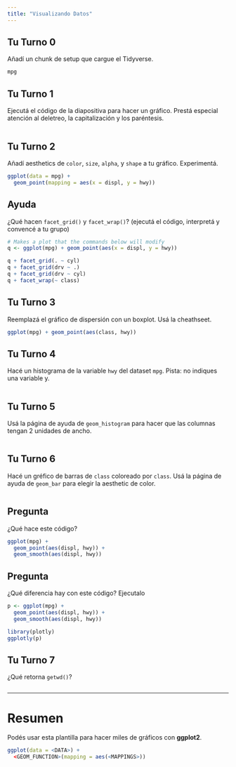 ```yaml
---
title: "Visualizando Datos"
---
```


## Tu Turno 0

Añadí un chunk de setup que cargue el Tidyverse.




```r
mpg
```


## Tu Turno 1

Ejecutá el código de la diapositiva para hacer un gráfico. Prestá especial atención al deletreo, la capitalización y los paréntesis.

```r

```

## Tu Turno 2

Añadí aesthetics de `color`, `size`, `alpha`, y `shape` a tu gráfico. Experimentá.  

```r
ggplot(data = mpg) +
  geom_point(mapping = aes(x = displ, y = hwy))
```

## Ayuda

¿Qué hacen `facet_grid()` y `facet_wrap()`? 
(ejecutá el código, interpretá y convencé a tu grupo)

```r
# Makes a plot that the commands below will modify
q <- ggplot(mpg) + geom_point(aes(x = displ, y = hwy))

q + facet_grid(. ~ cyl)
q + facet_grid(drv ~ .)
q + facet_grid(drv ~ cyl)
q + facet_wrap(~ class)
```


## Tu Turno 3

Reemplazá el gráfico de dispersión con un boxplot. Usá la cheathseet.

```r
ggplot(mpg) + geom_point(aes(class, hwy))
```

## Tu Turno 4

Hacé un histograma de la variable `hwy` del dataset `mpg`. Pista: no indiques una variable y.

```r

```

## Tu Turno 5

Usá la página de ayuda de `geom_histogram` para hacer que las columnas tengan 2 unidades de ancho.

```r

```

## Tu Turno 6

Hacé un gréfico de barras de `class` coloreado por `class`. Usá la página de ayuda de `geom_bar` para elegir la aesthetic de color.

```r

```

## Pregunta

¿Qué hace este código?

```r
ggplot(mpg) + 
  geom_point(aes(displ, hwy)) +
  geom_smooth(aes(displ, hwy))
```

## Pregunta

¿Qué diferencia hay con este código? Ejecutalo

```r
p <- ggplot(mpg) + 
  geom_point(aes(displ, hwy)) +
  geom_smooth(aes(displ, hwy))

library(plotly)
ggplotly(p)
```

## Tu Turno 7

¿Qué retorna `getwd()`?

```r

```

***

# Resumen

Podés usar esta plantilla para hacer miles de gráficos con **ggplot2**.

```r
ggplot(data = <DATA>) +
  <GEOM_FUNCTION>(mapping = aes(<MAPPINGS>))
```